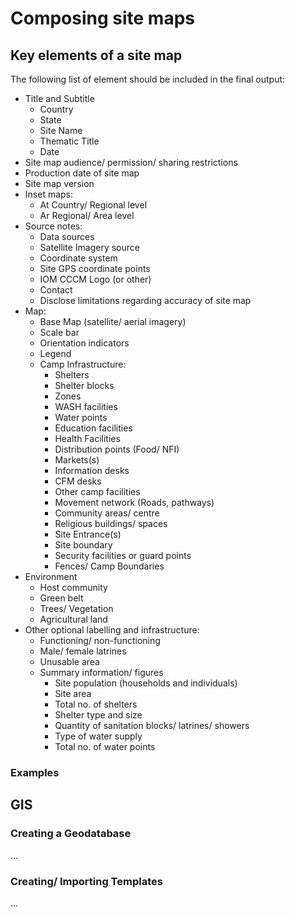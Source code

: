 # Composing site maps

## Key elements of a site map

The following list of element should be included in the final output:

- Title and Subtitle
  - Country 
  - State
  - Site Name
  - Thematic Title
  - Date
- Site map audience/ permission/ sharing restrictions 
- Production date of site map
- Site map version 
- Inset maps:
  - At Country/ Regional level
  - Ar Regional/ Area level
- Source notes:
  - Data sources
  - Satellite Imagery source
  - Coordinate system
  - Site GPS coordinate points
  - IOM CCCM Logo (or other)
  - Contact
  - Disclose limitations regarding accuracy of site map
- Map:
  - Base Map (satellite/ aerial imagery)
  - Scale bar
  - Orientation indicators
  - Legend
  - Camp Infrastructure:
    - Shelters
    - Shelter blocks
    - Zones
    - WASH facilities
    - Water points
    - Education facilities
    - Health Facilities
    - Distribution points (Food/ NFI)
    - Markets(s)
    - Information desks
    - CFM desks
    - Other camp facilities
    - Movement network (Roads, pathways)
    - Community areas/ centre
    - Religious buildings/ spaces
    - Site Entrance(s)
    - Site boundary 
    - Security facilities or guard points
    - Fences/ Camp Boundaries
 - Environment
    - Host community
    - Green belt
    - Trees/ Vegetation
    - Agricultural land
 - Other optional labelling and infrastructure:
    - Functioning/ non-functioning
    - Male/ female latrines
    - Unusable area
    - Summary information/ figures
      - Site population (households and individuals)
      - Site area
      - Total no. of shelters
      - Shelter type and size
      - Quantity of sanitation blocks/ latrines/ showers
      - Type of water supply
      - Total no. of water points

### Examples 

##  GIS

### Creating a Geodatabase
...

### Creating/ Importing Templates
...

